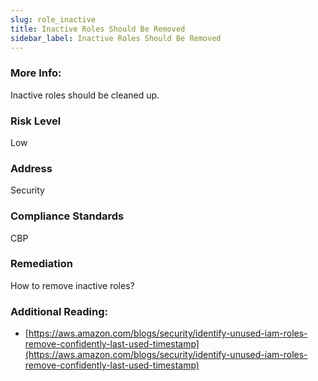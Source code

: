 ```yaml
---
slug: role_inactive
title: Inactive Roles Should Be Removed
sidebar_label: Inactive Roles Should Be Removed
---
```


### More Info:

Inactive roles should be cleaned up.

### Risk Level

Low

### Address

Security

### Compliance Standards

CBP

### Remediation

How to remove inactive roles?

### Additional Reading:

- [https://aws.amazon.com/blogs/security/identify-unused-iam-roles-remove-confidently-last-used-timestamp](https://aws.amazon.com/blogs/security/identify-unused-iam-roles-remove-confidently-last-used-timestamp) 

